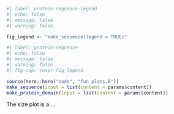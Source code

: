 ```r
#| label: protein-sequence-legend
#| echo: false
#| message: false
#| warning: false

fig_legend <- "make_sequence(legend = TRUE)"
```

```r
#| label: protein-sequence
#| echo: false
#| message: false
#| warning: false
#| fig-cap: !expr fig_legend

source(here::here("code", "fun_plots.R"))
make_sequence(input = list(content = params$content))
make_protein_domain(input = list(content = params$content))
```
The size plot is a ...   
